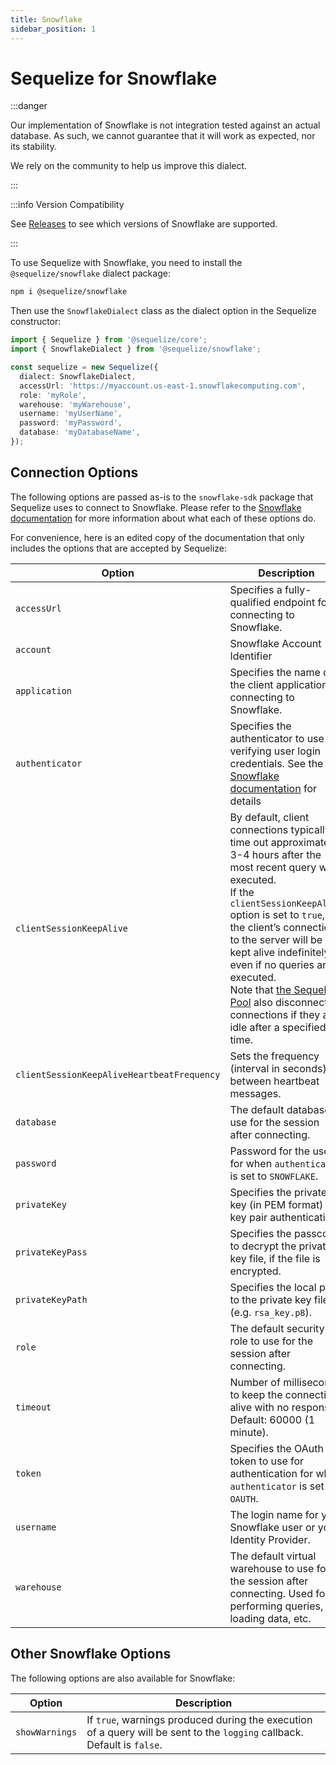 ```yaml
---
title: Snowflake
sidebar_position: 1
---
```


# Sequelize for Snowflake

:::danger

Our implementation of Snowflake is not integration tested against an actual database.
As such, we cannot guarantee that it will work as expected, nor its stability.

We rely on the community to help us improve this dialect.

:::

:::info Version Compatibility

See [Releases](/releases#snowflake-support-table) to see which versions of Snowflake are supported.

:::

To use Sequelize with Snowflake, you need to install the `@sequelize/snowflake` dialect package:

```bash npm2yarn
npm i @sequelize/snowflake
```

Then use the `SnowflakeDialect` class as the dialect option in the Sequelize constructor:

```ts
import { Sequelize } from '@sequelize/core';
import { SnowflakeDialect } from '@sequelize/snowflake';

const sequelize = new Sequelize({
  dialect: SnowflakeDialect,
  accessUrl: 'https://myaccount.us-east-1.snowflakecomputing.com',
  role: 'myRole',
  warehouse: 'myWarehouse',
  username: 'myUserName',
  password: 'myPassword',
  database: 'myDatabaseName',
});
```


## Connection Options


<ConnectionOptions />

The following options are passed as-is to the `snowflake-sdk` package that Sequelize uses to connect to Snowflake.
Please refer to the [Snowflake documentation](https://docs.snowflake.com/en/developer-guide/node-js/nodejs-driver-options) for more information about what each of these options do.

For convenience, here is an edited copy of the documentation that only includes the options that are accepted by Sequelize:

| Option                                     | Description                                                                                                                                                                                                                                                                                                                                                                                                                           |
|--------------------------------------------|---------------------------------------------------------------------------------------------------------------------------------------------------------------------------------------------------------------------------------------------------------------------------------------------------------------------------------------------------------------------------------------------------------------------------------------|
| `accessUrl`                                | Specifies a fully-qualified endpoint for connecting to Snowflake.                                                                                                                                                                                                                                                                                                                                                                                                                                      |
| `account`                                  | Snowflake Account Identifier                                                                                                                                                                                                                                                                                                                                                                                                          |
| `application`                              | Specifies the name of the client application connecting to Snowflake.                                                                                                                                                                                                                                                                                                                                                                 |
| `authenticator`                            | Specifies the authenticator to use for verifying user login credentials. See the [Snowflake documentation](https://docs.snowflake.com/en/developer-guide/node-js/nodejs-driver-options#authentication-options) for details                                                                                                                                                                                                            |
| `clientSessionKeepAlive`                   | By default, client connections typically time out approximately 3-4 hours after the most recent query was executed.<br/>If the `clientSessionKeepAlive` option is set to `true`, the client’s connection to the server will be kept alive indefinitely, even if no queries are executed.<br/>Note that [the Sequelize Pool](../other-topics/connection-pool.md) also disconnects connections if they are idle after a specified time. |
| `clientSessionKeepAliveHeartbeatFrequency` | Sets the frequency (interval in seconds) between heartbeat messages.                                                                                                                                                                                                                                                                                                                                                                  |
| `database`                                 | The default database to use for the session after connecting.                                                                                                                                                                                                                                                                                                                                                                         |
| `password`                                 | Password for the user for when `authenticator` is set to `SNOWFLAKE`.                                                                                                                                                                                                                                                                                                                                                                 |
| `privateKey`                               | Specifies the private key (in PEM format) for key pair authentication.                                                                                                                                                                                                                                                                                                                                                                |
| `privateKeyPass`                           | Specifies the passcode to decrypt the private key file, if the file is encrypted.                                                                                                                                                                                                                                                                                                                                                     |
| `privateKeyPath`                           | Specifies the local path to the private key file (e.g. `rsa_key.p8`).                                                                                                                                                                                                                                                                                                                                                                 |
| `role`                                     | The default security role to use for the session after connecting.                                                                                                                                                                                                                                                                                                                                                                    |
| `timeout`                                  | Number of milliseconds to keep the connection alive with no response. Default: 60000 (1 minute).                                                                                                                                                                                                                                                                                                                                      |
| `token`                                    | Specifies the OAuth token to use for authentication for when `authenticator` is set to `OAUTH`.                                                                                                                                                                                                                                                                                                                                       |
| `username`                                 | The login name for your Snowflake user or your Identity Provider.                                                                                                                                                                                                                                                                                                                                                                     |
| `warehouse`                                | The default virtual warehouse to use for the session after connecting. Used for performing queries, loading data, etc.                                                                                                                                                                                                                                                                                                                |

## Other Snowflake Options

The following options are also available for Snowflake:

| Option         | Description                                                                                                              |
|----------------|--------------------------------------------------------------------------------------------------------------------------|
| `showWarnings` | If `true`, warnings produced during the execution of a query will be sent to the `logging` callback. Default is `false`. |
